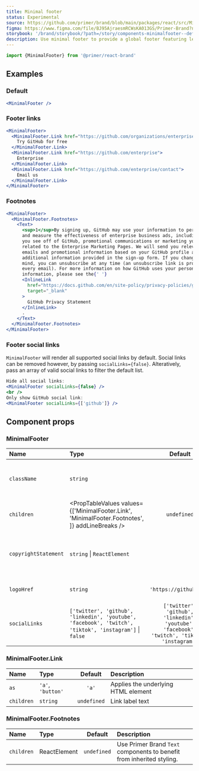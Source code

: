 ```yaml
---
title: Minimal footer
status: Experimental
source: https://github.com/primer/brand/blob/main/packages/react/src/MinimalFooter/MinimalFooter.tsx
figma: https://www.figma.com/file/BJ95AjraesmRCWsKA013GS/Primer-Brand?node-id=4686%3A30927&t=QKh20cPDVIFtBCHj-0
storybook: '/brand/storybook/?path=/story/components-minimalfooter--default'
description: Use minimal footer to provide a global footer featuring legal links, GitHub logomarks and footnotes
---
```



```js
import {MinimalFooter} from '@primer/react-brand'
```

## Examples

### Default

```jsx live
<MinimalFooter />
```

### Footer links

```jsx live
<MinimalFooter>
  <MinimalFooter.Link href="https://github.com/organizations/enterprise_plan">
    Try GitHub for free
  </MinimalFooter.Link>
  <MinimalFooter.Link href="https://github.com/enterprise">
    Enterprise
  </MinimalFooter.Link>
  <MinimalFooter.Link href="https://github.com/enterprise/contact">
    Email us
  </MinimalFooter.Link>
</MinimalFooter>
```

### Footnotes

```jsx live
<MinimalFooter>
  <MinimalFooter.Footnotes>
    <Text>
      <sup>1</sup>By signing up, GitHub may use your information to personalize
      and measure the effectiveness of enterprise business ads, including those
      you see off of GitHub, promotional communications or marketing you receive
      related to the Enterprise Marketing Pages. We will send you relevant
      emails and promotional information based on your GitHub profile and any
      additional information provided in the sign-up form. If you change your
      mind, you can unsubscribe at any time (an unsubscribe link is provided in
      every email). For more information on how GitHub uses your personal
      information, please see the{' '}
      <InlineLink
        href="https://docs.github.com/en/site-policy/privacy-policies/github-privacy-statement"
        target="_blank"
      >
        GitHub Privacy Statement
      </InlineLink>
      .
    </Text>
  </MinimalFooter.Footnotes>
</MinimalFooter>
```

### Footer social links

`MinimalFooter` will render all supported social links by default. Social links can be removed however, by passing `socialLinks={false}`. Alteratively, pass an array of valid social links to filter the default list.

```jsx live
Hide all social links:
<MinimalFooter socialLinks={false} />
<br />
Only show GitHub social link:
<MinimalFooter socialLinks={['github']} />
```

## Component props

### MinimalFooter

| Name                 | Type                                                                                                   |                                           Default                                           | Description                                            |
| :------------------- | :----------------------------------------------------------------------------------------------------- | :-----------------------------------------------------------------------------------------: | :----------------------------------------------------- |
| `className`          | `string`                                                                                               |                                                                                             | Sets a custom class on the root element                |
| `children`           | <PropTableValues values={['MinimalFooter.Link', 'MinimalFooter.Footnotes', ]} addLineBreaks />         |                                         `undefined`                                         | Valid child components                                 |
| `copyrightStatement` | `string` \| `ReactElement`                                                                             |                                                                                             | The copyright statement to be displayed in the footer. |
| `logoHref`           | `string`                                                                                               |                                   `'https://github.com'`                                    | The href for the GitHub logo.                          |
| `socialLinks`        | `['twitter', 'github', 'linkedin', 'youtube', 'facebook', 'twitch', 'tiktok', 'instagram']` \| `false` | `['twitter', 'github', 'linkedin', 'youtube', 'facebook', 'twitch', 'tiktok', 'instagram']` | Array of valid strings or `false` to hide all links    |

### MinimalFooter.Link

| Name       | Type              |   Default   | Description                         |
| :--------- | :---------------- | :---------: | :---------------------------------- |
| `as`       | `'a'`, `'button'` |    `'a'`    | Applies the underlying HTML element |
| `children` | `string`          | `undefined` | Link label text                     |

### MinimalFooter.Footnotes

| Name       | Type         |   Default   | Description                                                           |
| :--------- | :----------- | :---------: | :-------------------------------------------------------------------- |
| `children` | ReactElement | `undefined` | Use Primer Brand `Text` components to benefit from inherited styling. |
